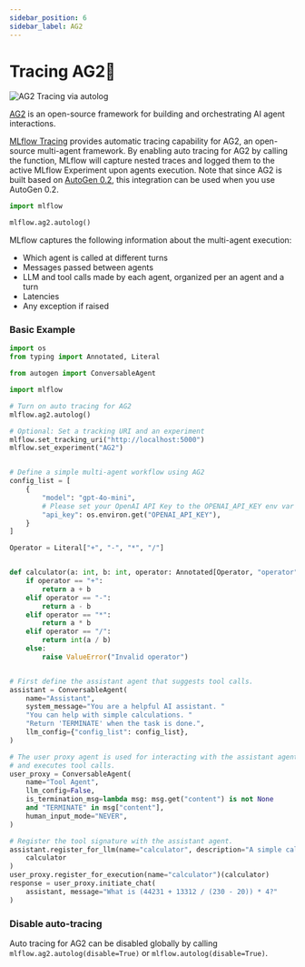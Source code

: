 ```yaml
---
sidebar_position: 6
sidebar_label: AG2
---
```



# Tracing AG2🤖

![AG2 Tracing via autolog](/images/llms/ag2/ag2-trace.png)

[AG2](https://ag2.ai/) is an open-source framework for building and orchestrating AI agent interactions.

[MLflow Tracing](../) provides automatic tracing capability for AG2, an open-source multi-agent framework. By enabling auto tracing
for AG2 by calling the <APILink fn="mlflow.ag2.autolog" /> function, MLflow will capture nested traces and logged them to the active MLflow Experiment upon agents execution.
Note that since AG2 is built based on [AutoGen 0.2](https://microsoft.github.io/autogen/0.2/), this integration can be used when you use AutoGen 0.2.


```python
import mlflow

mlflow.ag2.autolog()
```

MLflow captures the following information about the multi-agent execution:

* Which agent is called at different turns
* Messages passed between agents
* LLM and tool calls made by each agent, organized per an agent and a turn
* Latencies
* Any exception if raised

### Basic Example

```python
import os
from typing import Annotated, Literal

from autogen import ConversableAgent

import mlflow

# Turn on auto tracing for AG2
mlflow.ag2.autolog()

# Optional: Set a tracking URI and an experiment
mlflow.set_tracking_uri("http://localhost:5000")
mlflow.set_experiment("AG2")


# Define a simple multi-agent workflow using AG2
config_list = [
    {
        "model": "gpt-4o-mini",
        # Please set your OpenAI API Key to the OPENAI_API_KEY env var before running this example
        "api_key": os.environ.get("OPENAI_API_KEY"),
    }
]

Operator = Literal["+", "-", "*", "/"]


def calculator(a: int, b: int, operator: Annotated[Operator, "operator"]) -> int:
    if operator == "+":
        return a + b
    elif operator == "-":
        return a - b
    elif operator == "*":
        return a * b
    elif operator == "/":
        return int(a / b)
    else:
        raise ValueError("Invalid operator")


# First define the assistant agent that suggests tool calls.
assistant = ConversableAgent(
    name="Assistant",
    system_message="You are a helpful AI assistant. "
    "You can help with simple calculations. "
    "Return 'TERMINATE' when the task is done.",
    llm_config={"config_list": config_list},
)

# The user proxy agent is used for interacting with the assistant agent
# and executes tool calls.
user_proxy = ConversableAgent(
    name="Tool Agent",
    llm_config=False,
    is_termination_msg=lambda msg: msg.get("content") is not None
    and "TERMINATE" in msg["content"],
    human_input_mode="NEVER",
)

# Register the tool signature with the assistant agent.
assistant.register_for_llm(name="calculator", description="A simple calculator")(
    calculator
)
user_proxy.register_for_execution(name="calculator")(calculator)
response = user_proxy.initiate_chat(
    assistant, message="What is (44231 + 13312 / (230 - 20)) * 4?"
)
```

### Disable auto-tracing

Auto tracing for AG2 can be disabled globally by calling `mlflow.ag2.autolog(disable=True)` or `mlflow.autolog(disable=True)`.
